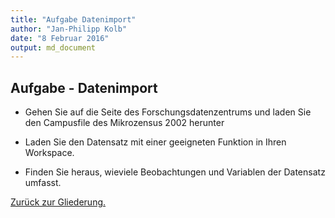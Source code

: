 ```yaml
---
title: "Aufgabe Datenimport"
author: "Jan-Philipp Kolb"
date: "8 Februar 2016"
output: md_document
---
```


## Aufgabe - Datenimport

- Gehen Sie auf die Seite des Forschungsdatenzentrums und laden Sie den Campusfile des Mikrozensus 2002 herunter
- Laden Sie den Datensatz mit einer geeigneten Funktion in Ihren Workspace.

- Finden Sie heraus, wieviele Beobachtungen und Variablen der Datensatz umfasst.

[Zurück zur Gliederung.](https://github.com/Japhilko/IntroR/blob/master/2016/README.md)
